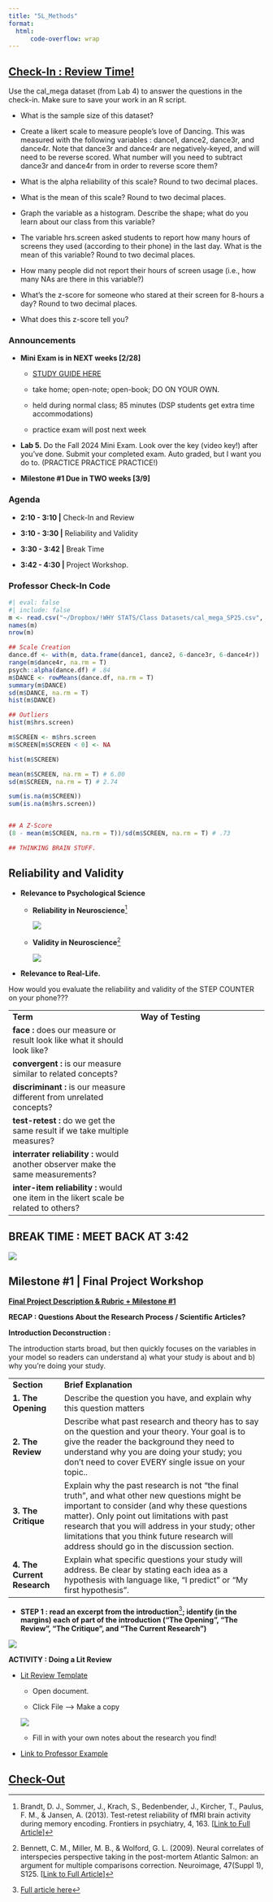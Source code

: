 ```yaml
---
title: "5L_Methods"
format: 
  html:
      code-overflow: wrap
---
```


## [Check-In : Review Time!](https://forms.gle/a4c5quZMgwwyY8Bc8)

Use the cal_mega dataset (from Lab 4) to answer the questions in the check-in. Make sure to save your work in an R script.

-   What is the sample size of this dataset?

-   Create a likert scale to measure people's love of Dancing. This was measured with the following variables : dance1, dance2, dance3r, and dance4r. Note that dance3r and dance4r are negatively-keyed, and will need to be reverse scored. What number will you need to subtract dance3r and dance4r from in order to reverse score them?

-   What is the alpha reliability of this scale? Round to two decimal places.

-   What is the mean of this scale? Round to two decimal places.

-   Graph the variable as a histogram. Describe the shape; what do you learn about our class from this variable?

-   The variable hrs.screen asked students to report how many hours of screens they used (according to their phone) in the last day. What is the mean of this variable? Round to two decimal places.

-   How many people did not report their hours of screen usage (i.e., how many NAs are there in this variable?)

-   What's the z-score for someone who stared at their screen for 8-hours a day? Round to two decimal places.

-   What does this z-score tell you?

### Announcements

-   **Mini Exam is in NEXT weeks \[2/28\]**

    -   [STUDY GUIDE HERE](https://docs.google.com/document/d/1T2kz1AyiAvlWRx4mlNcqkI7NwCHr3Bldl4ryFXwdB2c/edit?usp=sharing)

    -   take home; open-note; open-book; DO ON YOUR OWN.

    -   held during normal class; 85 minutes (DSP students get extra time accommodations)

    -   practice exam will post next week

-   **Lab 5.** Do the Fall 2024 Mini Exam. Look over the key (video key!) after you've done. Submit your completed exam. Auto graded, but I want you do to. (PRACTICE PRACTICE PRACTICE!)

-   **Milestone #1 Due in TWO weeks \[3/9\]**

### Agenda

-   **2:10 - 3:10 \|** Check-In and Review

-   **3:10 - 3:30 \|** Reliability and Validity

-   **3:30 - 3:42 \|** Break Time

-   **3:42 - 4:30 \|** Project Workshop.

### Professor Check-In Code

```r
#| eval: false
#| include: false
m <- read.csv("~/Dropbox/!WHY STATS/Class Datasets/cal_mega_SP25.csv", stringsAsFactors = T)
names(m)
nrow(m)

## Scale Creation
dance.df <- with(m, data.frame(dance1, dance2, 6-dance3r, 6-dance4r))
range(m$dance4r, na.rm = T)
psych::alpha(dance.df) # .84
m$DANCE <- rowMeans(dance.df, na.rm = T)
summary(m$DANCE)
sd(m$DANCE, na.rm = T)
hist(m$DANCE)

## Outliers
hist(m$hrs.screen)

m$SCREEN <- m$hrs.screen
m$SCREEN[m$SCREEN < 0] <- NA

hist(m$SCREEN)

mean(m$SCREEN, na.rm = T) # 6.00
sd(m$SCREEN, na.rm = T) # 2.74

sum(is.na(m$SCREEN))
sum(is.na(m$hrs.screen))


## A Z-Score
(8 - mean(m$SCREEN, na.rm = T))/sd(m$SCREEN, na.rm = T) # .73

## THINKING BRAIN STUFF.
```

## Reliability and Validity

-   **Relevance to Psychological Science**
    -   **Reliability in Neuroscience**[^1]

        ![](lecture_images/5L_fmrireliabilityscan.png)

    -   **Validity in Neuroscience**[^2]

        ![](lecture_images/5L_fishfmri.png)

[^1]: Brandt, D. J., Sommer, J., Krach, S., Bedenbender, J., Kircher, T., Paulus, F. M., & Jansen, A. (2013). Test-retest reliability of fMRI brain activity during memory encoding. Frontiers in psychiatry, 4, 163. \[[Link to Full Article](https://www.frontiersin.org/articles/10.3389/fpsyt.2013.00163/full)\]

[^2]: Bennett, C. M., Miller, M. B., & Wolford, G. L. (2009). Neural correlates of interspecies perspective taking in the post-mortem Atlantic Salmon: an argument for multiple comparisons correction. Neuroimage, 47(Suppl 1), S125. \[[Link to Full Article](http://prefrontal.org/files/posters/Bennett-Salmon-2009.pdf)\]

```{=html}
<!-- -->
```
-   **Relevance to Real-Life.**

How would you evaluate the reliability and validity of the STEP COUNTER on your phone???

|                                                                                       |                    |
|------------------------------------|------------------------------------|
| **Term**                                                                              | **Way of Testing** |
| **face :** does our measure or result look like what it should look like?             |                    |
| **convergent :** is our measure similar to related concepts?                          |                    |
| **discriminant :** is our measure different from unrelated concepts?                  |                    |
| **test-retest :** do we get the same result if we take multiple measures?             |                    |
| **interrater reliability :** would another observer make the same measurements?       |                    |
| **inter-item reliability :** would one item in the likert scale be related to others? |                    |

## BREAK TIME : MEET BACK AT 3:42

![](images/clipboard-1613162713.png)

## Milestone #1 \| Final Project Workshop

[**Final Project Description & Rubric + Milestone #1**](https://docs.google.com/document/d/1DxiIxm_sRtm8t5FEOWhOJluJOo6ZPUI_eZTS13K4CxA/edit?usp=sharing)

**RECAP : Questions About the Research Process / Scientific Articles?**

**Introduction Deconstruction :**

The introduction starts broad, but then quickly focuses on the variables in your model so readers can understand a) what your study is about and b) why you’re doing your study. 

|                             |                                                                                                                                                                                                                                                                                                                                             |
|---------------|---------------------------------------------------------|
| **Section**                 | **Brief Explanation**                                                                                                                                                                                                                                                                                                                       |
| **1. The Opening**          | Describe the question you have, and explain why this question matters                                                                                                                                                                                                                                                                       |
| **2. The Review**           | Describe what past research and theory has to say on the question and your theory. Your goal is to give the reader the background they need to understand why you are doing your study; you don’t need to cover EVERY single issue on your topic..                                                                                          |
| **3. The Critique**         | Explain why the past research is not “the final truth”, and what other new questions might be important to consider (and why these questions matter). Only point out limitations with past research that you will address in your study; other limitations that you think future research will address should go in the discussion section. |
| **4. The Current Research** | Explain what specific questions your study will address. Be clear by stating each idea as a hypothesis with language like, “I predict” or “My first hypothesis”.                                                                                                                                                                            |

-   **STEP 1 : read an excerpt from the introduction**[^3]**; identify (in the margins) each of part of the introduction (“The Opening”, “The Review”, “The Critique”, and “The Current Research”)**

[^3]: [Full article here](https://scholar.princeton.edu/sites/default/files/pfrymer/files/ajps12537_rev.pdf)

![](https://lh7-rt.googleusercontent.com/docsz/AD_4nXcnv5T-L9K8lZOM0e2wsBu0AxW08Rp9iRpj_jT1lIwePEkHF18N2vz08I8mY_Zf1O4S7wKc0QPEVxb9jPIdHNiPAH-fhWIMiug413IRFr_tAI8ixj6fL2ztXM0a8wv9l52IQD6xtp4PePEi0o1_okaKnFZ8?key=xsrSgQ924CtGseFQqBVMLw)

**ACTIVITY : Doing a Lit Review**

-   [Lit Review Template](https://docs.google.com/spreadsheets/d/1CGkY6Ior_Rga1rKsaDMj8zc1ueIB2ZsVvgucS2K9SDA/edit?usp=share_link)

    -   Open document.

    -   Click File –\> Make a copy

    ![](images/clipboard-3633028995.png)

    -   Fill in with your own notes about the research you find!

-   [Link to Professor Example](https://docs.google.com/spreadsheets/d/1owKimVnJnimzC6ulCL0QhyQVdUBVbeIe2PQuPsCoPDU/edit?usp=sharing)

## [Check-Out](https://docs.google.com/forms/d/e/1FAIpQLSdl3nqWlDUGVV9ytbhhvF2_C5JWTA7r0Rjn31ltquuv5hDAaw/viewform?usp=sf_link)
